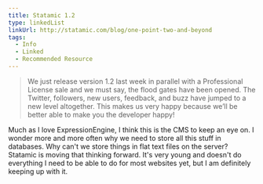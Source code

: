 ```yaml
---
title: Statamic 1.2
type: linkedList
linkUrl: http://statamic.com/blog/one-point-two-and-beyond
tags:
  - Info
  - Linked
  - Recommended Resource
---
```


> We just release version 1.2 last week in parallel with a Professional License sale and we must say, the flood gates have been opened. The Twitter, followers, new users, feedback, and buzz have jumped to a new level altogether. This makes us very happy because we’ll be better able to make you the developer happy!

Much as I love ExpressionEngine, I think this is the CMS to keep an eye on. I wonder more and more often why we need to store all this stuff in databases. Why can't we store things in flat text files on the server? Statamic is moving that thinking forward. It's very young and doesn't do everything I need to be able to do for most websites yet, but I am definitely keeping up with it.
